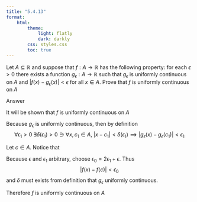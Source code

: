 ```yaml
---
title: "5.4.13"
format:
    html:
        theme:
            light: flatly
            dark: darkly
        css: styles.css
        toc: true
---
```


Let $A \subseteq \mathbb{R}$ and suppose that $f:A \to \mathbb{R}$ has the following property: for each $\epsilon > 0$ there exists a function $g_\epsilon : A \to \mathbb{R}$ such that $g_\epsilon$ is uniformly continuous on $A$ and $|f(x) - g_\epsilon(x)| < \epsilon$ for all $x \in A$. Prove that $f$ is uniformly continuous on $A$

Answer

It will be shown that $f$ is uniformly continuous on $A$

Because $g_\epsilon$ is uniformly continuous, then by definition
$$\forall \epsilon_1 > 0 \; \exists \delta(\epsilon_1) > 0 \ni \forall x,c_1 \in A, \; |x - c_1| < \delta(\epsilon_1) \implies |g_\epsilon(x) - g_\epsilon(c_1)| < \epsilon_1$$

Let $c \in A$. Notice that
\begin{align*}
    |f(x) - f(c)| & = |f(x) -  g_\epsilon(x) +  g_\epsilon(x) -  g_\epsilon(c) +  g_\epsilon(c) + f(c)| \\
    & \leq |f(x) -  g_\epsilon(x)| + |f(c) -  g_\epsilon(c)| + | g_\epsilon(x) - g(c)| \\
    & < 2\epsilon_1 + \epsilon
\end{align*}

Because $\epsilon$ and $\epsilon_1$ arbitrary, choose $\epsilon_0 = 2\epsilon_1 + \epsilon$. Thus $$|f(x) - f(c)| < \epsilon_0$$ and $\delta$ must exists from definition that $g_\epsilon$ uniformly continuous. 

Therefore $f$ is uniformly continuous on $A$